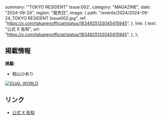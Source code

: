   summary: '"TOKYO RESIDENT" Issue:002',
  category: "MAGAZINE",
  date: "2024-09-24",
  region: "発売日",
  image: {
    path: "/events/2024/2024-09-24_TOKYO RESIDENT Issue002.jpg",
    ref: "https://x.com/takanenofficial/status/1834925133045415945",
  },
  link: {
    text: "公式 X 告知",
    url: "https://x.com/takanenofficial/status/1834925133045415945",
  },
};

## 掲載情報

**掲載:**

- 籾山ひめり

[![DUAL WORLD](/events/2024/2024-09-24_TOKYO%20RESIDENT%20Issue002_2.jpg)](/events/2024/2024-09-24_TOKYO%20RESIDENT%20Issue002_2.jpg)

## リンク

- [公式 X 告知](https://x.com/takanenofficial/status/1834925133045415945)
